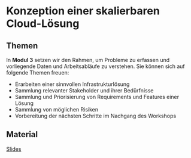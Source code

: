 # Konzeption einer skalierbaren Cloud-Lösung


## Themen
In **Modul 3** setzen wir den Rahmen, um Probleme zu erfassen und vorliegende Daten und Arbeitsabläufe zu verstehen. Sie können sich auf folgende Themen freuen:

* Erarbeiten einer sinnvollen Infrastrukturlösung
* Sammlung relevanter Stakeholder und ihrer Bedürfnisse
* Sammlung und Priorisierung von Requirements und Features einer Lösung
* Sammlung von möglichen Risiken
* Vorbereitung der nächsten Schritte im Nachgang des Workshops
  

## Material

[Slides](https://drive.google.com/file/d/1E19iUQ-IJnvDBFs-t56oYehfIFLgD7C4/view?usp=sharing)
